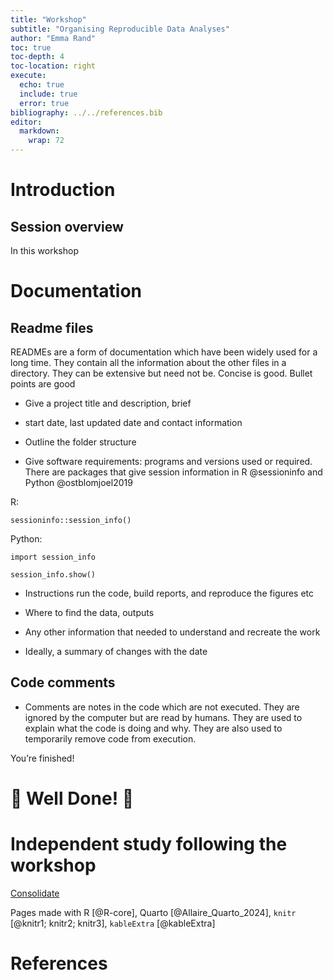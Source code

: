 ```yaml
---
title: "Workshop"
subtitle: "Organising Reproducible Data Analyses"
author: "Emma Rand"
toc: true
toc-depth: 4
toc-location: right
execute:
  echo: true
  include: true
  error: true
bibliography: ../../references.bib
editor: 
  markdown: 
    wrap: 72
---
```


# Introduction

## Session overview

In this workshop 



# Documentation

## Readme files

READMEs are a form of documentation which have been widely used for a
long time. They contain all the information about the other files in a
directory. They can be extensive but need not be. Concise is good.
Bullet points are good

-   Give a project title and description, brief

-   start date, last updated date and contact information

-   Outline the folder structure

-   Give software requirements: programs and versions used or required.
    There are packages that give session information in R @sessioninfo
    and Python @ostblomjoel2019

R:

`sessioninfo::session_info()`

Python:

`import session_info`

`session_info.show()`

-   Instructions run the code, build reports, and reproduce the figures
    etc

-   Where to find the data, outputs

-   Any other information that needed to understand and recreate the
    work

-   Ideally, a summary of changes with the date



## Code comments

-   Comments are notes in the code which are not executed. They are
    ignored by the computer but are read by humans. They are used to
    explain what the code is doing and why. They are also used to
    temporarily remove code from execution.



You're finished!

# 🥳 Well Done! 🎉

# Independent study following the workshop

[Consolidate](study_after_workshop.qmd)

Pages made with R [@R-core], Quarto [@Allaire_Quarto_2024], `knitr` [@knitr1; knitr2; knitr3], `kableExtra` [@kableExtra]

# References

